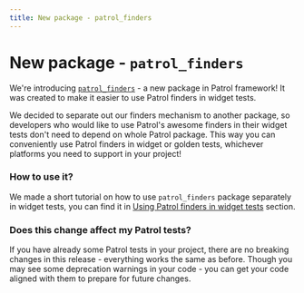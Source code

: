```yaml
---
title: New package - patrol_finders
---
```


# New package - `patrol_finders`

We're introducing [`patrol_finders`] - a new package in Patrol framework! It was
created to make it easier to use Patrol finders in widget tests.

We decided to separate out our finders mechanism to another package, so
developers who would like to use Patrol's awesome finders in their widget tests
don't need to depend on whole Patrol package. This way you can conveniently use
Patrol finders in widget or golden tests, whichever platforms you need to
support in your project!

### How to use it?

We made a short tutorial on how to use `patrol_finders` package separately in
widget tests, you can find it in [Using Patrol finders in widget tests] section.

### Does this change affect my Patrol tests?

If you have already some Patrol tests in your project, there are no breaking
changes in this release - everything works the same as before. Though you may
see some deprecation warnings in your code - you can get your code aligned with
them to prepare for future changes.

[Using Patrol finders in widget tests]: /patrol/finders/finders-setup
[`patrol_finders`]: https://pub.dev/packages/patrol_finders
